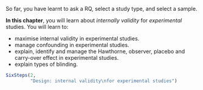 ::: {.objectivesBox .objectives data-latex="{iconmonstr-target-4-240.png}"}
So far, you have learnt to ask a RQ, select a study type, and select a sample.
\smallskip

**In this chapter**, you will learn about *internally validity* for *experimental* studies. 
You will learn to:

* maximise internal validity in experimental studies.
* manage confounding in experimental studies.
* explain, identify and manage the Hawthorne, observer, placebo and carry-over effect in experimental studies.
* explain types of blinding.
:::


```r
SixSteps(2, 
         "Design: internal validity\nfor experimental studies")
```